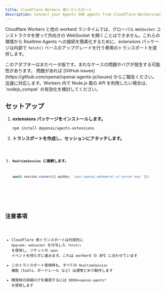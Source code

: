 ```yaml
---
title: Cloudflare Workers 用トランスポート
description: Connect your Agents SDK agents from Cloudflare Workers/workerd using a dedicated transport.
---
```



Cloudflare Workers と他の workerd ランタイムでは、グローバル `WebSocket` コンストラクタを使って外向きの WebSocket を開くことはできません。これらの環境から Realtime Agents への接続を簡素化するために、extensions パッケージは内部で `fetch()` ベースのアップグレードを行う専用のトランスポートを提供します。

<Aside type="caution">
  このアダプターはまだベータ版です。まれなケースの問題やバグが発生する可能性があります。
  問題があれば [GitHub
  issues](https://github.com/openai/openai-agents-js/issues)
  からご報告ください。迅速に対応します。Workers 内で Node.js 風の API
  を利用したい場合は、`nodejs_compat` の有効化を検討してください。
</Aside>

## セットアップ

<Steps>

1. **extensions パッケージをインストールします。**

   ```bash
   npm install @openai/agents-extensions
   ```

2. **トランスポートを作成し、セッションにアタッチします。**

   <Code lang="typescript" code={cloudflareBasicExample} />

3. **`RealtimeSession` に接続します。**

   ```typescript
   await session.connect({ apiKey: 'your-openai-ephemeral-or-server-key' });
   ```

</Steps>

## 注意事項

- Cloudflare 用トランスポートは内部的に `Upgrade: websocket` を付与した `fetch()` を使用し、ソケットの `open` イベントを待たずに進みます。これは workerd の API に合わせています
- このトランスポート使用時も、すべての `RealtimeSession` 機能（tools、ガードレール など）は通常どおり動作します
- 開発時の詳細ログを確認するには `DEBUG=openai-agents*` を使用します
